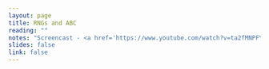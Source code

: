 ```yaml
---
layout: page
title: RNGs and ABC
reading: ""
notes: "Screencast - <a href='https://www.youtube.com/watch?v=ta2fMNPFYFQ'>ABC Example</a>"
slides: false
link: false
---
```

